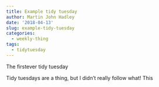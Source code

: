 ```yaml
---
title: Example tidy tuesday
author: Martin John Hadley
date: '2018-04-13'
slug: example-tidy-tuesday
categories:
  - weekly-thing
tags:
  - tidytuesday
---
```


The firstever tidy tuesday

Tidy tuesdays are a thing, but I didn't really follow what! This 